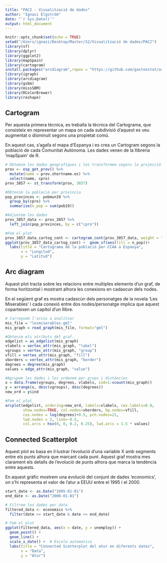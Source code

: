 ```yaml
---
title: "PAC2 - Visualització de dades"
author: "Ignasi Elgström"
date: "`r Sys.Date()`"
output: html_document
---
```


```r
knitr::opts_chunk$set(echo = TRUE)
setwd("/Users/ignasi/Desktop/Master/S2/Visualització de dades/PAC2")
library(sf)
library(dplyr)
library(ggplot2)
library(mapSpain)
library(cartogram)
install.packages("arcdiagram",repos = "https://github.com/gastonstat/arcdiagram")
library(igraph)
library(arcdiagram)
library(gsbm)
library(missSBM)
library(RColorBrewer)
library(reshape)
```
<h2>Cartogram</h2>

Per aquesta primera tècnica, es treballa la tècnica del Cartograma, que consisteix en representar un mapa on cada subdivisió d'aquest es veu augmentat o disminuit segons una propietat comú.

En aquest cas, s'agafa el mapa d'Espanya i es crea un Cartogram segons la població de cada Comunitat Autònoma. Les dades venen de la llibreria 'mapSpain' de R.


```r
# Obtemim les dades geografiques i les transformem segons la projecció de Mercator
prov <- esp_get_prov() %>%
  mutate(name = prov.shortname.es) %>%
  select(name, cpro)
prov_3857 <- st_transform(prov, 3857)

#Obtenim la població per provincia
pop_provinces <- pobmun19 %>%
  group_by(cpro) %>%
  summarise(n_pop = sum(pob19))

#Adjuntem les dades
prov_3857_data <- prov_3857 %>%
  left_join(pop_provinces, by = c("cpro"))

#Fem el plot
prov_3857_data_cartog_cont <- cartogram_cont(prov_3857_data, weight = "n_pop")
ggplot(prov_3857_data_cartog_cont) +  geom_sf(aes(fill = n_pop))+  
  labs(title = "Cartograma de la població per CCAA a Espanya",
       x = "Longitud",
       y = "Latitud")
```
<h2>Arc diagram</h2>

Aquest plot tracta sobre les relacions entre multiples elements d'un graf, de forma horitzontal i mostrant alhora les conexions en cadascun dels nodes.

En el següent graf es mostra cadascún dels personatges de la novela 'Les Miserables' i cada conexió entre dos nodes/personatge implica que aquest coparteixen un capítol d'un llibre.

```r
# Carreguem l'arxiu a analitzar
mis_file = "lesmiserables.gml"
mis_graph = read_graph(mis_file, format="gml")

#Obtenim els atributs del graf.
edgelist = as_edgelist(mis_graph)
vlabels = vertex_attr(mis_graph, "label")
vgroups = vertex_attr(mis_graph, "group")
vfill = vertex_attr(mis_graph, "fill")
vborders = vertex_attr(mis_graph, "border")
degrees = degree(mis_graph)
values = edge_attr(mis_graph, "value")

#Agrupem les dades i les ordenem per grups i distàncies
x = data.frame(vgroups, degrees, vlabels, ind=1:vcount(mis_graph))
y = arrange(x, desc(vgroups), desc(degrees))
new_ord = y$ind

#Fem el plot
arcplot(edgelist, ordering=new_ord, labels=vlabels, cex.labels=0.8,
        show.nodes=TRUE, col.nodes=vborders, bg.nodes=vfill,
        cex.nodes = log(degrees)+0.5, pch.nodes=21,
        lwd.nodes = 2, line=-0.5,
        col.arcs = hsv(0, 0, 0.2, 0.25), lwd.arcs = 1.5 * values)
```

<h2>Connected Scatterplot</h2>

Aquest plot es basa en il·lustrar l'evolució d'una variable X amb segments entre els punts alhora que marcant cada punt. Aquest graf mostra mes clarament els detalls de l'evolució de punts alhora que marca la tendència entre aquests.

En aquest gràfic mostrem una evolució del conjunt de dades 'economics', on s'hi representa el valor de l'atur a EEUU entre el 1995 i el 2000.


```r
start_date <- as.Date("1995-01-01")
end_date <- as.Date("2000-01-01")

# Filtrem les dades per data
filtered_data <- economics %>% 
  filter(date >= start_date & date <= end_date)

# Fem el plot
ggplot(filtered_data, aes(x = date, y = unemploy)) +
  geom_point() +  
  geom_line() +   
  scale_x_date() +  # Escala automatica
  labs(title = "Connected Scatterplot del atur en diferents dates",
       x = "Data",
       y = "Atur")
```